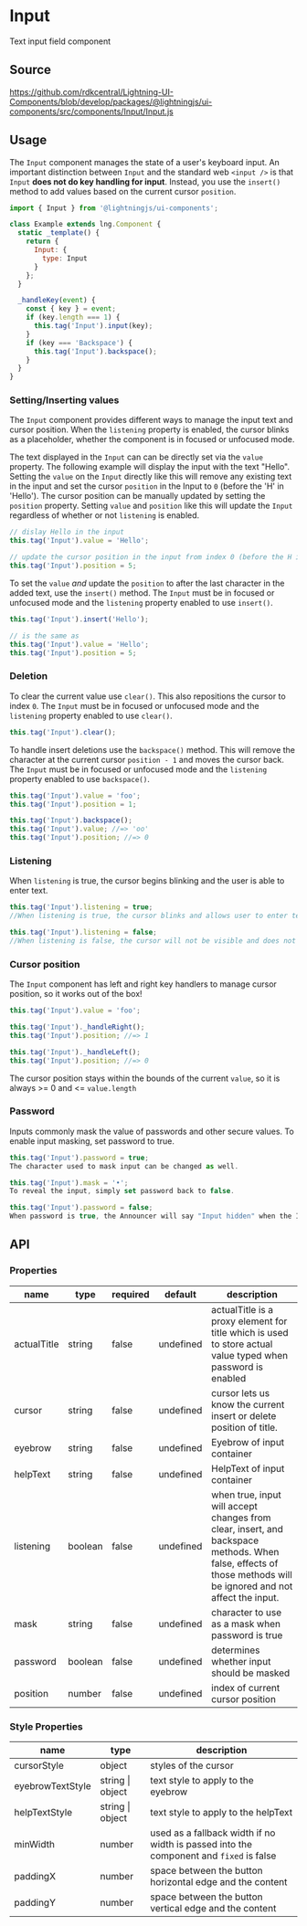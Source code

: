 ﻿<!--
  Copyright 2023 Comcast Cable Communications Management, LLC

  Licensed under the Apache License, Version 2.0 (the "License");
  you may not use this file except in compliance with the License.
  You may obtain a copy of the License at

  http://www.apache.org/licenses/LICENSE-2.0

  Unless required by applicable law or agreed to in writing, software
  distributed under the License is distributed on an "AS IS" BASIS,
  WITHOUT WARRANTIES OR CONDITIONS OF ANY KIND, either express or implied.
  See the License for the specific language governing permissions and
  limitations under the License.

  SPDX-License-Identifier: Apache-2.0
-->


# Input

Text input field component

## Source

https://github.com/rdkcentral/Lightning-UI-Components/blob/develop/packages/@lightningjs/ui-components/src/components/Input/Input.js

## Usage

The `Input` component manages the state of a user's keyboard input. An important distinction between `Input` and the standard web `<input />` is that `Input` **does not do key handling for input**. Instead, you use the `insert()` method to add values based on the current cursor `position`.

```js
import { Input } from '@lightningjs/ui-components';

class Example extends lng.Component {
  static _template() {
    return {
      Input: {
        type: Input
      }
    };
  }

  _handleKey(event) {
    const { key } = event;
    if (key.length === 1) {
      this.tag('Input').input(key);
    }
    if (key === 'Backspace') {
      this.tag('Input').backspace();
    }
  }
}
```

<Canvas>
  <Story id="keyboard-input--input" />
</Canvas>

### Setting/Inserting values

The `Input` component provides different ways to manage the input text and cursor position. When the `listening` property is enabled, the cursor blinks as a placeholder, whether the component is in focused or unfocused mode.

The text displayed in the `Input` can can be directly set via the `value` property. The following example will display the input with the text "Hello".
Setting the `value` on the `Input` directly like this will remove any existing text in the input and set the cursor `position` in the Input to `0` (before the 'H' in 'Hello').
The cursor position can be manually updated by setting the `position` property. Setting `value` and `position` like this will update the `Input` regardless of whether or not `listening` is enabled.

```js
// dislay Hello in the input
this.tag('Input').value = 'Hello';

// update the cursor position in the input from index 0 (before the H in Hellow) to index 5 (after the o in Hello)
this.tag('Input').position = 5;
```

To set the `value` _and_ update the `position` to after the last character in the added text, use the `insert()` method.
The `Input` must be in focused or unfocused mode and the `listening` property enabled to use `insert()`.

```js
this.tag('Input').insert('Hello');

// is the same as
this.tag('Input').value = 'Hello';
this.tag('Input').position = 5;
```

### Deletion

To clear the current value use `clear()`. This also repositions the cursor to index `0`.
The `Input` must be in focused or unfocused mode and the `listening` property enabled to use `clear()`.

```js
this.tag('Input').clear();
```

To handle insert deletions use the `backspace()` method. This will remove the character at the current cursor `position - 1` and moves the cursor back.
The `Input` must be in focused or unfocused mode and the `listening` property enabled to use `backspace()`.

```js
this.tag('Input').value = 'foo';
this.tag('Input').position = 1;

this.tag('Input').backspace();
this.tag('Input').value; //=> 'oo'
this.tag('Input').position; //=> 0
```

### Listening

When `listening` is true, the cursor begins blinking and the user is able to enter text.

```js
this.tag('Input').listening = true;
//When listening is true, the cursor blinks and allows user to enter text.

this.tag('Input').listening = false;
//When listening is false, the cursor will not be visible and does not allow user to enter text.
```

### Cursor position

The `Input` component has left and right key handlers to manage cursor position, so it works out of the box!

```js
this.tag('Input').value = 'foo';

this.tag('Input')._handleRight();
this.tag('Input').position; //=> 1

this.tag('Input')._handleLeft();
this.tag('Input').position; //=> 0
```

The cursor position stays within the bounds of the current `value`, so it is always >= 0 and <= `value.length`

### Password

Inputs commonly mask the value of passwords and other secure values. To enable input masking, set password to true.

```js
this.tag('Input').password = true;
The character used to mask input can be changed as well.

this.tag('Input').mask = '•';
To reveal the input, simply set password back to false.

this.tag('Input').password = false;
When password is true, the Announcer will say "Input hidden" when the Input is focused.
```

## API

### Properties

| name        | type    | required | default   | description                                                                                                                                                    |
| ----------- | ------- | -------- | --------- | -------------------------------------------------------------------------------------------------------------------------------------------------------------- |
| actualTitle | string  | false    | undefined | actualTitle is a proxy element for title which is used to store actual value typed when password is enabled                                                    |
| cursor      | string  | false    | undefined | cursor lets us know the current insert or delete position of title.                                                                                            |
| eyebrow     | string  | false    | undefined | Eyebrow of input container                                                                                                                                     |
| helpText    | string  | false    | undefined | HelpText of input container                                                                                                                                    |
| listening   | boolean | false    | undefined | when true, input will accept changes from clear, insert, and backspace methods. When false, effects of those methods will be ignored and not affect the input. |
| mask        | string  | false    | undefined | character to use as a mask when password is true                                                                                                               |
| password    | boolean | false    | undefined | determines whether input should be masked                                                                                                                      |
| position    | number  | false    | undefined | index of current cursor position                                                                                                                               |

### Style Properties

| name             | type             | description                                                                            |
| ---------------- | ---------------- | -------------------------------------------------------------------------------------- |
| cursorStyle      | object           | styles of the cursor                                                                   |
| eyebrowTextStyle | string \| object | text style to apply to the eyebrow                                                     |
| helpTextStyle    | string \| object | text style to apply to the helpText                                                    |
| minWidth         | number           | used as a fallback width if no width is passed into the component and `fixed` is false |
| paddingX         | number           | space between the button horizontal edge and the content                               |
| paddingY         | number           | space between the button vertical edge and the content                                 |

